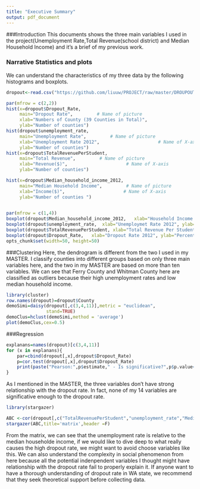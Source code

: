 ```yaml
---
title: "Executive Summary"
output: pdf_document
---
```

###Introduction
 This documents shows the three main variables I used in the project(Unemployment Rate,Total Revenue(school district) and Median Household Income) and it's a brief of my previous work.
 
### Narrative Statistics and plots
We can understand the characteristics of my three data by the following histograms and boxplots.

```r
dropout<-read.csv("https://github.com/liuuw/PROJECT/raw/master/DROUPOUT_DATA.csv")

par(mfrow = c(2,2)) 
hist(x=dropout$Dropout_Rate, 
     main="Dropout Rate",         # Name of picture
     xlab="Numbers of County (39 Counties in Total)",                      # Name of X-axis
     ylab="Number of counties") 
hist(dropout$unemployment_rate,
     main="Unemployment Rate",         # Name of picture
     xlab="Unemployment Rate 2012",                      # Name of X-axis
     ylab="Number of counties")
hist(x=dropout$TotalRevenuePerStudent, 
     main="Total Revenue",         # Name of picture
     xlab="Revenue($)",                      # Name of X-axis
     ylab="Number of counties") 

hist(x=dropout$Median_household_income_2012, 
     main="Median Household Income",         # Name of picture
     xlab="Income($)",                      # Name of X-axis
     ylab="Number of counties ")
 
```
```r
par(mfrow = c(1,4)) 
boxplot(dropout$Median_household_income_2012,	xlab="Household Income 2012", ylab="Dollars")
boxplot(dropout$unemployment_rate,	xlab="Unemploymet Rate 2012", ylab="Percent")
boxplot(dropout$TotalRevenuePerStudent,	xlab="Total Revenue Per Student", ylab="Dollars")
boxplot(dropout$Dropout_Rate,	xlab="Dropout Rate 2012", ylab="Percent")
opts_chunk$set(width=50, height=50)
```

###Clustering
Here, the dendrogram is different from the two I used in my MASTER. I classify counties into different groups based on only three main variables here, and the two in my MASTER are based on more than ten variables.
We can see that Ferry County and Whitman County here are classified as outliers because their high unemployment rates and low median household income.
```r
library(cluster)
row.names(dropout)=dropout$County
demoSimi=daisy(dropout[,c(3,4,11)],metric = "euclidean",
               stand=TRUE)
demoClus=hclust(demoSimi,method = 'average')
plot(demoClus,cex=0.5)

```

###Regression
```r
explanans=names(dropout)[c(3,4,11)]
for (x in explanans){
    par=cbind(dropout[,x],dropout$Dropout_Rate)
    p=cor.test(dropout[,x],dropout$Dropout_Rate)
    print(paste("Pearson:",p$estimate," - Is significative?",p$p.value<0.05))
}
```
As I mentioned in the MASTER, the three variables don't have strong relationship with the dropout rate. In fact, none of my 14 variables are significative enough to the dropout rate.
```r
library(stargazer)

ABC <-cor(dropout[,c("TotalRevenuePerStudent","unemployment_rate","Median_household_income_2012")])
stargazer(ABC,title='matrix',header =F)
```
From the matrix, we can see that the unemployment rate is relative to the median householde income, if we would like to dive deep to what really causes the high dropout rate, we might want to avoid choose variables like this. We can also understand the complexity in social phenomenon from here because all the potential indenpendent variables I thought might have relationship with the dropout rate fail to properly explain it. If anyone want to have a thorough understanding of dropout rate in WA state, we recommend that they seek theoretical support before collecting data.









